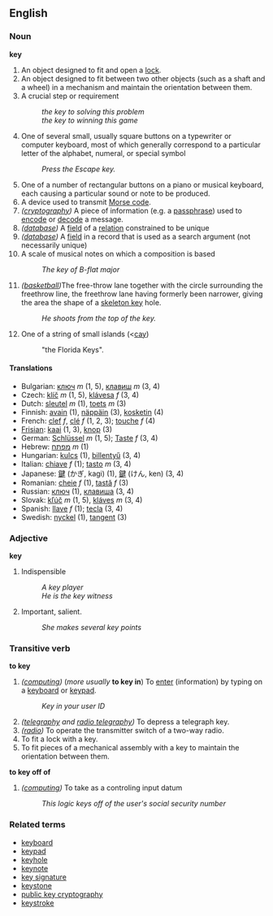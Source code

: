 ==English==
=== Noun ===
'''key'''

#An object designed to fit and open a [[lock]].
#An object designed to fit between two other objects (such as a shaft and a wheel) in a mechanism and maintain the orientation between them.
#A crucial step or requirement
#:''the key to solving this problem''
#:''the key to winning this game''
#One of several small, usually square buttons on a typewriter or computer keyboard, most of which generally correspond to a particular letter of the alphabet, numeral, or special symbol
#:''Press the Escape key.''
#One of a number of rectangular buttons on a piano or musical keyboard, each causing a particular sound or note to be produced.
#A device used to transmit [[Morse code]].
#''([[cryptography]])'' A piece of information (e.g. a [[passphrase]]) used to [[encode]] or [[decode]] a message.
#''([[database]])'' A [[field]] of a [[relation]] constrained to be unique
#''([[database]])'' A [[field]] in a record that is used as a search argument (not necessarily unique)
# A scale of musical notes on which a composition is based
#:''The key of B-flat major''
# ''([[basketball]])''The free-throw lane together with the circle surrounding the freethrow line, the freethrow lane having formerly been narrower, giving the area the shape of a [[skeleton key]] hole.
#:''He shoots from the top of the key.''
#One of a string of small islands (<[[cay]])
#:"the Florida Keys".

==== Translations ====
*Bulgarian: [[ключ]] ''m'' (1, 5), [[клавиш]] ''m'' (3, 4)
*Czech: [[klíč]] ''m'' (1, 5), [[klávesa]] ''f''  (3, 4)
*Dutch: [[sleutel]] ''m'' (1), [[toets]] ''m'' (3)
*Finnish: [[avain]] (1), [[näppäin]] (3), [[kosketin]] (4)
*French: [[clef]] ''f'', [[clé]] ''f'' (1, 2, 3); [[touche]] ''f'' (4)
*[[Frisian]]: [[kaai]] (1, 3), [[knop]] (3)
*German: [[Schlüssel]] ''m'' (1, 5); [[Taste]] ''f'' (3, 4)
*Hebrew: [[מפתח]] ''m'' (1)
*Hungarian: [[kulcs]] (1), [[billentyű]] (3, 4)
*Italian: [[chiave]] ''f'' (1); [[tasto]] ''m'' (3, 4)
*Japanese: [[鍵]] (かぎ, kagi) (1), [[鍵]] (けん, ken) (3, 4)
*Romanian: [[cheie]] ''f'' (1), [[tastă]] ''f'' (3)
*Russian: [[ключ]] (1), [[клавиша]] (3, 4)
*Slovak: [[kľúč]] ''m'' (1, 5), [[kláves]] ''m'' (3, 4)
*Spanish: [[llave]] ''f'' (1); [[tecla]] (3, 4)
*Swedish: [[nyckel]] (1), [[tangent]] (3)

=== Adjective ===
'''key'''

# Indispensible 
#:''A key player''
#:''He is the key witness''
# Important, salient.
#:''She makes several key points''

===Transitive verb===
'''to key'''

#''([[computing]])'' (''more usually'' '''to key in''') To [[enter]] (information) by typing on a [[keyboard]] or [[keypad]].
#:''Key in your user ID''
#''([[telegraphy]] and [[radio telegraphy]])'' To depress a telegraph key.
#''([[radio]])'' To operate the transmitter switch of a two-way radio.
#To fit a lock with a key.
#To fit pieces of a mechanical assembly with a key to maintain the orientation between them.

'''to key off of'''
#''([[computing]])'' To take as a controling input datum
#:''This logic keys off of the user's social security number''

===Related terms===
*[[keyboard]]
*[[keypad]]
*[[keyhole]]
*[[keynote]]
*[[key signature]]
*[[keystone]]
*[[public key cryptography]]
*[[keystroke]]